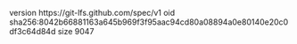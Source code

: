 version https://git-lfs.github.com/spec/v1
oid sha256:8042b66881163a645b969f3f95aac94cd80a08894a0e80140e20c0df3c64d84d
size 9047
